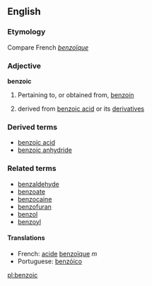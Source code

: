==English==

===Etymology===
Compare French ''[[benzoïque]]''
===Adjective===
'''benzoic'''

# Pertaining to, or obtained from, [[benzoin]]
#{{chemistry}} derived from [[benzoic acid]] or its [[derivative]]s
===Derived terms===
* [[benzoic acid]]
* [[benzoic anhydride]]
===Related terms===
* [[benzaldehyde]]
* [[benzoate]]
* [[benzocaine]]
* [[benzofuran]]
* [[benzol]]
* [[benzoyl]]

====Translations====
*French: [[acide]] [[benzoïque]] ''m''
*Portuguese: [[benzóico]]

[[pl:benzoic]]